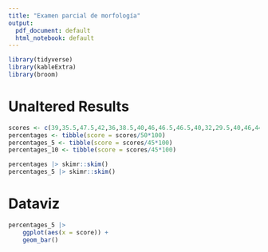 ```yaml
---
title: "Examen parcial de morfología"
output:
  pdf_document: default
  html_notebook: default
---
```


```r

library(tidyverse)
library(kableExtra)
library(broom)


```


# Unaltered Results 

```r


scores <- c(39,35.5,47.5,42,36,38.5,40,46,46.5,46.5,40,32,29.5,40,46,44,47,46.5,39)
percentages <- tibble(score = scores/50*100) 
percentages_5 <- tibble(score = scores/45*100)
percentages_10 <- tibble(score = scores/45*100)

percentages |> skimr::skim()
percentages_5 |> skimr::skim()


```
# Dataviz

```r
percentages_5 |> 
    ggplot(aes(x = score)) +
    geom_bar()
```


